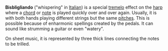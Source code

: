 '''Bisbligliando''' ("whispering" in [[Italian]]) is a special [[tremelo]] effect on the [[harp]] where a [[chord]] or [[note]] is played quickly over and over again.
Usually, it is with both hands playing different strings but the same [[pitch]]es.  This is possible because of enharmonic spellings created by the pedals.
It can sound like strumming a guitar or even "watery".

On sheet music, it is represented by three thick lines connecting the notes to be trilled.